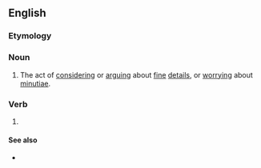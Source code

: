 {{also|hair-splitting}}
==English==

===Etymology===
{{compound|en|hair|splitting}}

===Noun===
{{en-noun|~}}

# The act of [[consider]]ing or [[argue|arguing]] about [[fine]] [[detail]]s, or [[worry]]ing about [[minutiae]].

===Verb===
{{en-verb form}}

# {{present participle of|hairsplit|lang=en}}

====See also====
* {{l|en|split hairs}}
